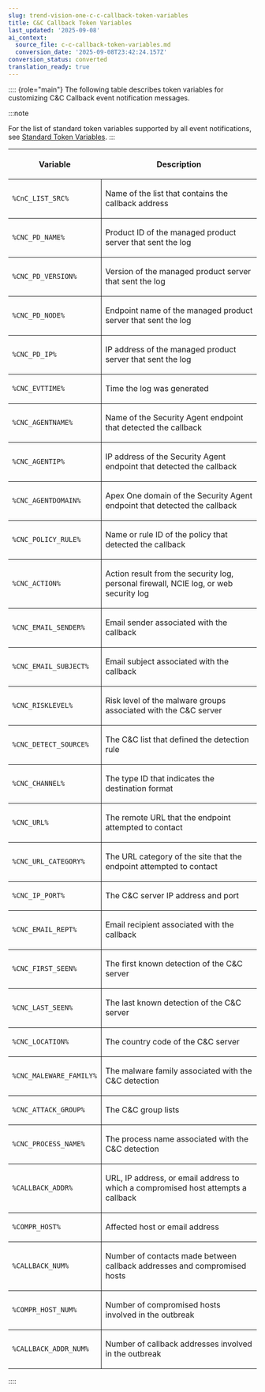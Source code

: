 ```yaml
---
slug: trend-vision-one-c-c-callback-token-variables
title: C&C Callback Token Variables
last_updated: '2025-09-08'
ai_context:
  source_file: c-c-callback-token-variables.md
  conversion_date: '2025-09-08T23:42:24.157Z'
conversion_status: converted
translation_ready: true
---
```


:::: {role="main"}
The following table describes token variables for customizing C&C Callback event notification messages.

:::note

For the list of standard token variables supported by all event notifications, see [Standard Token Variables](standard-token-variables.mdx).
:::

<table>
<colgroup>
<col style="width: 25%" />
<col style="width: 75%" />
</colgroup>
<thead>
<tr>
<th><p>Variable</p></th>
<th><p>Description</p></th>
</tr>
</thead>
<tbody>
<tr>
<td style="border-bottom-width: 1px; border-bottom-style: solid; border-right-width: 1px; border-right-style: solid"><p><code>%CnC_LIST_SRC%</code></p></td>
<td style="border-bottom-width: 1px; border-bottom-style: solid"><p>Name of the list that contains the callback address</p></td>
</tr>
<tr>
<td style="border-bottom-width: 1px; border-bottom-style: solid; border-right-width: 1px; border-right-style: solid"><p><code>%CNC_PD_NAME%</code></p></td>
<td style="border-bottom-width: 1px; border-bottom-style: solid"><p>Product ID of the managed product server that sent the log</p></td>
</tr>
<tr>
<td style="border-bottom-width: 1px; border-bottom-style: solid; border-right-width: 1px; border-right-style: solid"><p><code>%CNC_PD_VERSION%</code></p></td>
<td style="border-bottom-width: 1px; border-bottom-style: solid"><p>Version of the managed product server that sent the log</p></td>
</tr>
<tr>
<td style="border-bottom-width: 1px; border-bottom-style: solid; border-right-width: 1px; border-right-style: solid"><p><code>%CNC_PD_NODE%</code></p></td>
<td style="border-bottom-width: 1px; border-bottom-style: solid"><p>Endpoint name of the managed product server that sent the log</p></td>
</tr>
<tr>
<td style="border-bottom-width: 1px; border-bottom-style: solid; border-right-width: 1px; border-right-style: solid"><p><code>%CNC_PD_IP%</code></p></td>
<td style="border-bottom-width: 1px; border-bottom-style: solid"><p>IP address of the managed product server that sent the log</p></td>
</tr>
<tr>
<td style="border-bottom-width: 1px; border-bottom-style: solid; border-right-width: 1px; border-right-style: solid"><p><code>%CNC_EVTTIME%</code></p></td>
<td style="border-bottom-width: 1px; border-bottom-style: solid"><p>Time the log was generated</p></td>
</tr>
<tr>
<td style="border-bottom-width: 1px; border-bottom-style: solid; border-right-width: 1px; border-right-style: solid"><p><code>%CNC_AGENTNAME%</code></p></td>
<td style="border-bottom-width: 1px; border-bottom-style: solid"><p>Name of the Security Agent endpoint that detected the callback</p></td>
</tr>
<tr>
<td style="border-bottom-width: 1px; border-bottom-style: solid; border-right-width: 1px; border-right-style: solid"><p><code>%CNC_AGENTIP%</code></p></td>
<td style="border-bottom-width: 1px; border-bottom-style: solid"><p>IP address of the Security Agent endpoint that detected the callback</p></td>
</tr>
<tr>
<td style="border-bottom-width: 1px; border-bottom-style: solid; border-right-width: 1px; border-right-style: solid"><p><code>%CNC_AGENTDOMAIN%</code></p></td>
<td style="border-bottom-width: 1px; border-bottom-style: solid"><p>Apex One domain of the Security Agent endpoint that detected the callback</p></td>
</tr>
<tr>
<td style="border-bottom-width: 1px; border-bottom-style: solid; border-right-width: 1px; border-right-style: solid"><p><code>%CNC_POLICY_RULE%</code></p></td>
<td style="border-bottom-width: 1px; border-bottom-style: solid"><p>Name or rule ID of the policy that detected the callback</p></td>
</tr>
<tr>
<td style="border-bottom-width: 1px; border-bottom-style: solid; border-right-width: 1px; border-right-style: solid"><p><code>%CNC_ACTION%</code></p></td>
<td style="border-bottom-width: 1px; border-bottom-style: solid"><p>Action result from the security log, personal firewall, NCIE log, or web security log</p></td>
</tr>
<tr>
<td style="border-bottom-width: 1px; border-bottom-style: solid; border-right-width: 1px; border-right-style: solid"><p><code>%CNC_EMAIL_SENDER%</code></p></td>
<td style="border-bottom-width: 1px; border-bottom-style: solid"><p>Email sender associated with the callback</p></td>
</tr>
<tr>
<td style="border-bottom-width: 1px; border-bottom-style: solid; border-right-width: 1px; border-right-style: solid"><p><code>%CNC_EMAIL_SUBJECT%</code></p></td>
<td style="border-bottom-width: 1px; border-bottom-style: solid"><p>Email subject associated with the callback</p></td>
</tr>
<tr>
<td style="border-bottom-width: 1px; border-bottom-style: solid; border-right-width: 1px; border-right-style: solid"><p><code>%CNC_RISKLEVEL%</code></p></td>
<td style="border-bottom-width: 1px; border-bottom-style: solid"><p>Risk level of the malware groups associated with the C&amp;C server</p></td>
</tr>
<tr>
<td style="border-bottom-width: 1px; border-bottom-style: solid; border-right-width: 1px; border-right-style: solid"><p><code>%CNC_DETECT_SOURCE%</code></p></td>
<td style="border-bottom-width: 1px; border-bottom-style: solid"><p>The C&amp;C list that defined the detection rule</p></td>
</tr>
<tr>
<td style="border-bottom-width: 1px; border-bottom-style: solid; border-right-width: 1px; border-right-style: solid"><p><code>%CNC_CHANNEL%</code></p></td>
<td style="border-bottom-width: 1px; border-bottom-style: solid"><p>The type ID that indicates the destination format</p></td>
</tr>
<tr>
<td style="border-bottom-width: 1px; border-bottom-style: solid; border-right-width: 1px; border-right-style: solid"><p><code>%CNC_URL%</code></p></td>
<td style="border-bottom-width: 1px; border-bottom-style: solid"><p>The remote URL that the endpoint attempted to contact</p></td>
</tr>
<tr>
<td style="border-bottom-width: 1px; border-bottom-style: solid; border-right-width: 1px; border-right-style: solid"><p><code>%CNC_URL_CATEGORY%</code></p></td>
<td style="border-bottom-width: 1px; border-bottom-style: solid"><p>The URL category of the site that the endpoint attempted to contact</p></td>
</tr>
<tr>
<td style="border-bottom-width: 1px; border-bottom-style: solid; border-right-width: 1px; border-right-style: solid"><p><code>%CNC_IP_PORT%</code></p></td>
<td style="border-bottom-width: 1px; border-bottom-style: solid"><p>The C&amp;C server IP address and port</p></td>
</tr>
<tr>
<td style="border-bottom-width: 1px; border-bottom-style: solid; border-right-width: 1px; border-right-style: solid"><p><code>%CNC_EMAIL_REPT%</code></p></td>
<td style="border-bottom-width: 1px; border-bottom-style: solid"><p>Email recipient associated with the callback</p></td>
</tr>
<tr>
<td style="border-bottom-width: 1px; border-bottom-style: solid; border-right-width: 1px; border-right-style: solid"><p><code>%CNC_FIRST_SEEN%</code></p></td>
<td style="border-bottom-width: 1px; border-bottom-style: solid"><p>The first known detection of the C&amp;C server</p></td>
</tr>
<tr>
<td style="border-bottom-width: 1px; border-bottom-style: solid; border-right-width: 1px; border-right-style: solid"><p><code>%CNC_LAST_SEEN%</code></p></td>
<td style="border-bottom-width: 1px; border-bottom-style: solid"><p>The last known detection of the C&amp;C server</p></td>
</tr>
<tr>
<td style="border-bottom-width: 1px; border-bottom-style: solid; border-right-width: 1px; border-right-style: solid"><p><code>%CNC_LOCATION%</code></p></td>
<td style="border-bottom-width: 1px; border-bottom-style: solid"><p>The country code of the C&amp;C server</p></td>
</tr>
<tr>
<td style="border-bottom-width: 1px; border-bottom-style: solid; border-right-width: 1px; border-right-style: solid"><p><code>%CNC_MALEWARE_FAMILY%</code></p></td>
<td style="border-bottom-width: 1px; border-bottom-style: solid"><p>The malware family associated with the C&amp;C detection</p></td>
</tr>
<tr>
<td style="border-bottom-width: 1px; border-bottom-style: solid; border-right-width: 1px; border-right-style: solid"><p><code>%CNC_ATTACK_GROUP%</code></p></td>
<td style="border-bottom-width: 1px; border-bottom-style: solid"><p>The C&amp;C group lists</p></td>
</tr>
<tr>
<td style="border-bottom-width: 1px; border-bottom-style: solid; border-right-width: 1px; border-right-style: solid"><p><code>%CNC_PROCESS_NAME%</code></p></td>
<td style="border-bottom-width: 1px; border-bottom-style: solid"><p>The process name associated with the C&amp;C detection</p></td>
</tr>
<tr>
<td style="border-bottom-width: 1px; border-bottom-style: solid; border-right-width: 1px; border-right-style: solid"><p><code>%CALLBACK_ADDR%</code></p></td>
<td style="border-bottom-width: 1px; border-bottom-style: solid"><p>URL, IP address, or email address to which a compromised host attempts a callback</p></td>
</tr>
<tr>
<td style="border-bottom-width: 1px; border-bottom-style: solid; border-right-width: 1px; border-right-style: solid"><p><code>%COMPR_HOST%</code></p></td>
<td style="border-bottom-width: 1px; border-bottom-style: solid"><p>Affected host or email address</p></td>
</tr>
<tr>
<td style="border-bottom-width: 1px; border-bottom-style: solid; border-right-width: 1px; border-right-style: solid"><p><code>%CALLBACK_NUM%</code></p></td>
<td style="border-bottom-width: 1px; border-bottom-style: solid"><p>Number of contacts made between callback addresses and compromised hosts</p></td>
</tr>
<tr>
<td style="border-bottom-width: 1px; border-bottom-style: solid; border-right-width: 1px; border-right-style: solid"><p><code>%COMPR_HOST_NUM%</code></p></td>
<td style="border-bottom-width: 1px; border-bottom-style: solid"><p>Number of compromised hosts involved in the outbreak</p></td>
</tr>
<tr>
<td style="border-right-width: 1px; border-right-style: solid"><p><code>%CALLBACK_ADDR_NUM%</code></p></td>
<td><p>Number of callback addresses involved in the outbreak</p></td>
</tr>
</tbody>
</table>
::::
